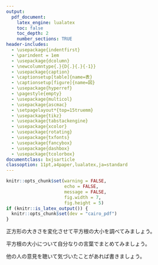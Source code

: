 ```yaml
---
output:
  pdf_document:
    latex_engine: lualatex
    toc: false
    toc_depth: 2
    number_sections: TRUE
header-includes:
  - \usepackage{indentfirst}
  - \parindent = 1em
  - \usepackage{dcolumn}
  - \newcolumntype{.}{D{.}{.}{-1}}
  - \usepackage{caption}
  - \captionsetup[table]{name=表}
  - \captionsetup[figure]{name=図}
  - \usepackage{hyperref}
  - \pagestyle{empty}
  - \usepackage{multicol}
  - \usepackage{ascmac}
  - \setpagelayout*{top=15truemm}
  - \usepackage{tikz}
  - \usepackage{tabstackengine}
  - \usepackage{xcolor}
  - \usepackage{rotating}
  - \usepackage{txfonts}
  - \usepackage{fancybox}
  - \usepackage{dashbox}
  - \usepackage{tcolorbox}
documentclass: bxjsarticle
classoption: 11pt,a4paper,lualatex,ja=standard
---
```


```r
knitr::opts_chunk$set(warning = FALSE, 
                      echo = FALSE, 
                      message = FALSE,
                      fig.width = 7,
                      fig.height = 5)
if (knitr::is_latex_output()) {
  knitr::opts_chunk$set(dev = "cairo_pdf")
}
```
\renewcommand{\thefootnote}{}
\newcounter{kaunta}
\renewcommand{\thekaunta}{\arabic{kaunta}}
\newcommand{\kaunta}{\refstepcounter{kaunta}%
\thekaunta}
\def\question{\noindent\fbox{\large\makebox[1em]{\text{\kaunta}}} \hspace{1pt}}
\newcounter{skaunta}
\renewcommand{\theskaunta}{\arabic{skaunta}}
\newcommand{\skaunta}{\refstepcounter{skaunta}%
\theskaunta}
\def\squestion{(\text{\skaunta})\hspace{2.5pt}}

\begin{flushleft}
\noindent
\large
平方根の大小を考えよう
\end{flushleft}

\begin{flushright}
名前（\hspace{50mm}）
\end{flushright}

\vspace{1mm}
\hrule

\begin{multicols}{2}
\noindent
\squestion 右の図に、$1$辺が$\sqrt{5}$の正方形を、頂点　　の1つを$0$の位置にそろえてかいてみ　　ましょう。

\noindent
\squestion (1)でかいた正方形の1辺の長さを数直　　線上にとって、$\sqrt{2}$と$\sqrt{5}$の大きさを　　比べてみましょう。

\columnbreak
\begin{tikzpicture}
  \draw[help lines] (0, 0) grid (7, 3);
  \foreach \x in {0, 1, 2, 3, ..., 5} \draw (\x +2, 0)--(\x + 2,-0.2)node[below] {$\x$};
  \draw (2, 0) -- (3, 1) -- (2, 2) -- (1, 1) -- cycle;
\end{tikzpicture}
\end{multicols}

\question 正方形の大きさを変化させて平方根の大小を調べてみましょう。

\begin{multicols}{2}
\renewcommand{\arraystretch}{1.5}
\begin{tabular}{|c|c|c|}
  \hline
  面積($S$) &\hspace{10mm} & \hspace{10mm} \\
  \hline
  1辺の長さ($l$) & \hspace{10mm} & \hspace{10mm} \\
  \hline
\end{tabular}
\vspace{3mm}

大小関係は \hspace{1pt}\underline{\hspace{30mm}}

\begin{tabular}{|c|c|c|}
  \hline
  $S$ &\hspace{10mm} & \hspace{10mm} \\
  \hline
  $l$ & \hspace{10mm} & \hspace{10mm} \\
  \hline
\end{tabular}
\vspace{3mm}

大小関係は \hspace{1pt}\underline{\hspace{30mm}}

\begin{tabular}{|c|c|c|}
  \hline
  $S$ &\hspace{10mm} & \hspace{10mm} \\
  \hline
  $l$ & \hspace{10mm} & \hspace{10mm} \\
  \hline
\end{tabular}
\vspace{3mm}

大小関係は \hspace{1pt}\underline{\hspace{30mm}}

\columnbreak

\begin{tabular}{|c|c|c|}
  \hline
  $S$ &\hspace{10mm} & \hspace{10mm} \\
  \hline
  $l$ & \hspace{10mm} & \hspace{10mm} \\
  \hline
\end{tabular}
\vspace{3mm}

大小関係は \hspace{1pt}\underline{\hspace{30mm}}


\begin{tabular}{|c|c|c|}
  \hline
  $S$ &\hspace{10mm} & \hspace{10mm} \\
  \hline
  $l$ & \hspace{10mm} & \hspace{10mm} \\
  \hline
\end{tabular}
\vspace{3mm}

大小関係は \hspace{1pt}\underline{\hspace{30mm}}

\begin{tabular}{|c|c|c|}
  \hline
  $S$ &\hspace{10mm} & \hspace{10mm} \\
  \hline
  $l$ & \hspace{10mm} & \hspace{10mm} \\
  \hline
\end{tabular}
\vspace{3mm}

大小関係は \hspace{1pt}\underline{\hspace{30mm}}

\end{multicols}

\question 平方根の大小について自分なりの言葉でまとめてみましょう。

\vspace{20mm}

\question 他の人の意見を聴いて気づいたことがあれば書きましょう。

\vspace{15mm}

\footnote{　}









































































